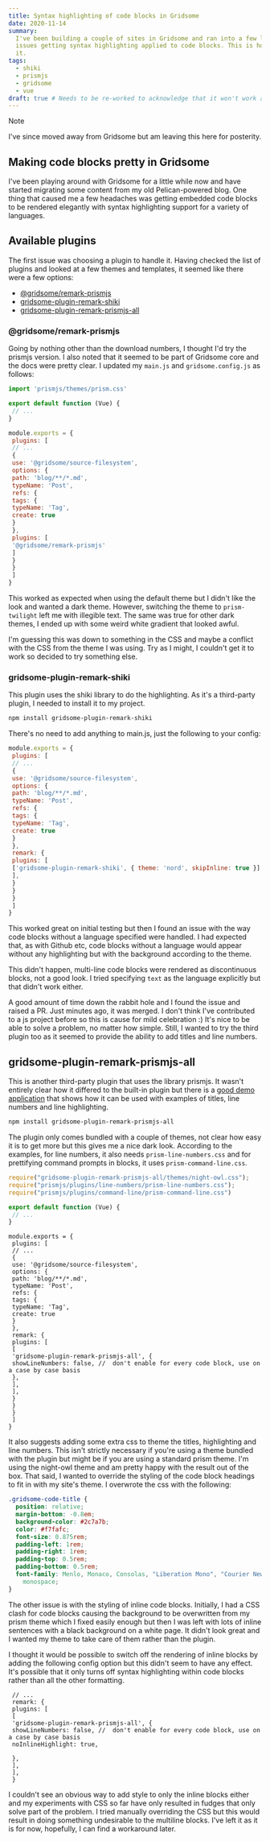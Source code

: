 ```yaml
---
title: Syntax highlighting of code blocks in Gridsome
date: 2020-11-14
summary:
  I've been building a couple of sites in Gridsome and ran into a few little
  issues getting syntax highlighting applied to code blocks. This is how I solved
  it.
tags:
  - shiki
  - prismjs
  - gridsome
  - vue
draft: true # Needs to be re-worked to acknowledge that it won't work anymore
---
```


> [!NOTE]
> I've since moved away from Gridsome but am leaving this here for posterity.

## Making code blocks pretty in Gridsome

I've been playing around with Gridsome for a little while now and have started migrating some content from my old Pelican-powered blog. One thing that caused me a few headaches was getting embedded code blocks to be rendered elegantly with syntax highlighting support for a variety of languages.

## Available plugins

The first issue was choosing a plugin to handle it. Having checked the list of plugins and looked at a few themes and templates, it seemed like there were a few options:

- [@gridsome/remark-prismjs](https://gridsome.org/plugins/@gridsome/remark-prismjs)
- [gridsome-plugin-remark-shiki](https://gridsome.org/plugins/gridsome-plugin-remark-shiki)
- [gridsome-plugin-remark-prismjs-all](https://gridsome.org/plugins/gridsome-plugin-remark-prismjs-all)

### @gridsome/remark-prismjs

Going by nothing other than the download numbers, I thought I'd try the prismjs version. I also noted that it seemed to be part of Gridsome core and the docs were pretty clear. I updated my `main.js` and `gridsome.config.js` as follows:

```js
import 'prismjs/themes/prism.css'

export default function (Vue) {
 // ...
}
```

```js
module.exports = {
 plugins: [
 // ...
 {
 use: '@gridsome/source-filesystem',
 options: {
 path: 'blog/**/*.md',
 typeName: 'Post',
 refs: {
 tags: {
 typeName: 'Tag',
 create: true
 }
 },
 plugins: [
 '@gridsome/remark-prismjs'
 ]
 }
 }
 ]
}
```

This worked as expected when using the default theme but I didn't like the look and wanted a dark theme. However, switching the theme to `prism-twilight` left me with illegible text. The same was true for other dark themes, I ended up with some weird white gradient that looked awful.

I'm guessing this was down to something in the CSS and maybe a conflict with the CSS from the theme I was using. Try as I might, I couldn't get it to work so decided to try something else.

### gridsome-plugin-remark-shiki

This plugin uses the shiki library to do the highlighting. As it's a third-party plugin, I needed to install it to my project.

```bash
npm install gridsome-plugin-remark-shiki
```

There's no need to add anything to main.js, just the following to your config:

```js
module.exports = {
 plugins: [
 // ...
 {
 use: '@gridsome/source-filesystem',
 options: {
 path: 'blog/**/*.md',
 typeName: 'Post',
 refs: {
 tags: {
 typeName: 'Tag',
 create: true
 }
 },
 remark: {
 plugins: [
 ['gridsome-plugin-remark-shiki', { theme: 'nord', skipInline: true }]
 ],
 }
 }
 }
 ]
}
```

This worked great on initial testing but then I found an issue with the way code blocks without a language specified were handled. I had expected that, as with Github etc, code blocks without a language would appear without any highlighting but with the background according to the theme.

This didn't happen, multi-line code blocks were rendered as discontinuous blocks, not a good look. I tried specifying `text` as the language explicitly but that didn't work either.

A good amount of time down the rabbit hole and I found the issue and raised a PR. Just minutes ago, it was merged. I don't think I've contributed to a js project before so this is cause for mild celebration :) It's nice to be able to solve a problem, no matter how simple. Still, I wanted to try the third plugin too as it seemed to provide the ability to add titles and line numbers.

## gridsome-plugin-remark-prismjs-all

This is another third-party plugin that uses the library prismjs. It wasn't entirely clear how it differed to the built-in plugin but there is a [good demo application](https://kind-elion-23889d.netlify.app/demo-gridsome-plugin-remark-prismjs-all/) that shows how it can be used with examples of titles, line numbers and line highlighting.

```bash
npm install gridsome-plugin-remark-prismjs-all
```

The plugin only comes bundled with a couple of themes, not clear how easy it is to get more but this gives me a nice dark look. According to the examples, for line numbers, it also needs `prism-line-numbers.css` and for prettifying command prompts in blocks, it uses `prism-command-line.css`.

```js
require("gridsome-plugin-remark-prismjs-all/themes/night-owl.css");
require("prismjs/plugins/line-numbers/prism-line-numbers.css");
require("prismjs/plugins/command-line/prism-command-line.css")

export default function (Vue) {
 // ...
}
```

```js{15-23}{codeTitle: "gridsome.config.js"}
module.exports = {
 plugins: [
 // ...
 {
 use: '@gridsome/source-filesystem',
 options: {
 path: 'blog/**/*.md',
 typeName: 'Post',
 refs: {
 tags: {
 typeName: 'Tag',
 create: true
 }
 },
 remark: {
 plugins: [
 [
 'gridsome-plugin-remark-prismjs-all', {
 showLineNumbers: false, //  don't enable for every code block, use on a case by case basis
 },
 ],
 ],
 }
 }
 }
 ]
}
```

It also suggests adding some extra css to theme the titles, highlighting and line numbers. This isn't strictly necessary if you're using a theme bundled with the plugin but might be if you are using a standard prism theme. I'm using the night-owl theme and am pretty happy with the result out of the box. That said, I wanted to override the styling of the code block headings to fit in with my site's theme. I overwrote the css with the following:

```css
.gridsome-code-title {
  position: relative;
  margin-bottom: -0.8em;
  background-color: #2c7a7b;
  color: #f7fafc;
  font-size: 0.875rem;
  padding-left: 1rem;
  padding-right: 1rem;
  padding-top: 0.5rem;
  padding-bottom: 0.5rem;
  font-family: Menlo, Monaco, Consolas, "Liberation Mono", "Courier New",
    monospace;
}
```

The other issue is with the styling of inline code blocks. Initially, I had a CSS clash for code blocks causing the background to be overwritten from my prism theme which I fixed easily enough but then I was left with lots of inline sentences with a black background on a white page. It didn't look great and I wanted my theme to take care of them rather than the plugin.

I thought it would be possible to switch off the rendering of inline blocks by adding the following config option but this didn't seem to have any effect. It's possible that it only turns off syntax highlighting within code blocks rather than all the other formatting.

```js{7}{codeTitle: "gridsome.config.js"}
 // ...
 remark: {
 plugins: [
 [
 'gridsome-plugin-remark-prismjs-all', {
 showLineNumbers: false, //  don't enable for every code block, use on a case by case basis
 noInlineHighlight: true,

 },
 ],
 ],
 }
```

I couldn't see an obvious way to add style to only the inline blocks either and my experiments with CSS so far have only resulted in fudges that only solve part of the problem. I tried manually overriding the CSS but this would result in doing something undesirable to the multiline blocks. I've left it as it is for now, hopefully, I can find a workaround later.
